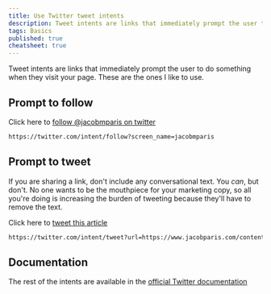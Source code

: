 ```yaml
---
title: Use Twitter tweet intents
description: Tweet intents are links that immediately prompt the user to do something.
tags: Basics
published: true
cheatsheet: true
---
```


Tweet intents are links that immediately prompt the user to do something when they visit your page. These are the ones I like to use.

## Prompt to follow

Click here to [follow @jacobmparis on twitter](https://twitter.com/intent/follow?screen_name=jacobmparis)

```sh
https://twitter.com/intent/follow?screen_name=jacobmparis
```

## Prompt to tweet

If you are sharing a link, don't include any conversational text. You _can_, but don't. No one wants to be the mouthpiece for your marketing copy, so all you're doing is increasing the burden of tweeting because they'll have to remove the text.

Click here to [tweet this article](https://twitter.com/intent/tweet?url=https://www.jacobparis.com/content/use-tweet-intents)

```sh
https://twitter.com/intent/tweet?url=https://www.jacobparis.com/content/use-tweet-intents
```

## Documentation

The rest of the intents are available in the [official Twitter documentation](https://developer.twitter.com/en/docs/twitter-for-websites/tweet-button/content/web-intent)
